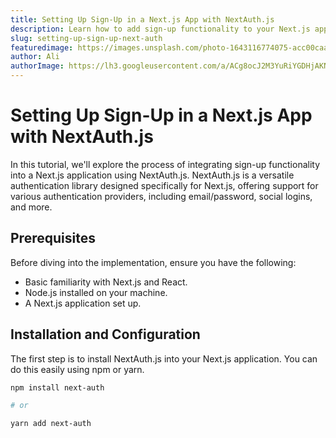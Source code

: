 ```yaml
---
title: Setting Up Sign-Up in a Next.js App with NextAuth.js
description: Learn how to add sign-up functionality to your Next.js application using NextAuth.js.
slug: setting-up-sign-up-next-auth
featuredimage: https://images.unsplash.com/photo-1643116774075-acc00caa9a7b?q=80&w=2940&auto=format&fit=crop&ixlib=rb-4.0.3&ixid=M3wxMjA3fDB8MHxwaG90by1wYWdlfHx8fGVufDB8fHx8fA%3D%3D
author: Ali
authorImage: https://lh3.googleusercontent.com/a/ACg8ocJ2M3YuRiYGDHjAKNxyB69Z37VUOjbySnXO9sPG34VB=s96-c
---
```


# Setting Up Sign-Up in a Next.js App with NextAuth.js

In this tutorial, we'll explore the process of integrating sign-up functionality into a Next.js application using NextAuth.js. NextAuth.js is a versatile authentication library designed specifically for Next.js, offering support for various authentication providers, including email/password, social logins, and more.

## Prerequisites

Before diving into the implementation, ensure you have the following:

- Basic familiarity with Next.js and React.
- Node.js installed on your machine.
- A Next.js application set up.

## Installation and Configuration

The first step is to install NextAuth.js into your Next.js application. You can do this easily using npm or yarn.

```bash
npm install next-auth

# or

yarn add next-auth
```
